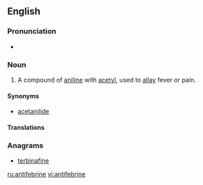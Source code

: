==English==

===Pronunciation===
* {{IPA|/ˌæn.tɪ.ˈfi.bɹɪn/|lang=en}}

===Noun===
{{en-noun|-}}

# {{context|pharmaceutical drug|lang=en}} A compound of [[aniline]] with [[acetyl]], used to [[allay]] fever or pain.

====Synonyms====
* [[acetanilide]]

====Translations====
{{trans-see|acetanilide}}

===Anagrams===
* [[terbinafine#English|terbinafine]]

[[ru:antifebrine]]
[[vi:antifebrine]]